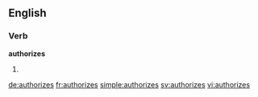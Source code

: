 ==English==

===Verb===
'''authorizes'''

# {{third-person singular of|[[authorize]]}}

[[de:authorizes]]
[[fr:authorizes]]
[[simple:authorizes]]
[[sv:authorizes]]
[[vi:authorizes]]